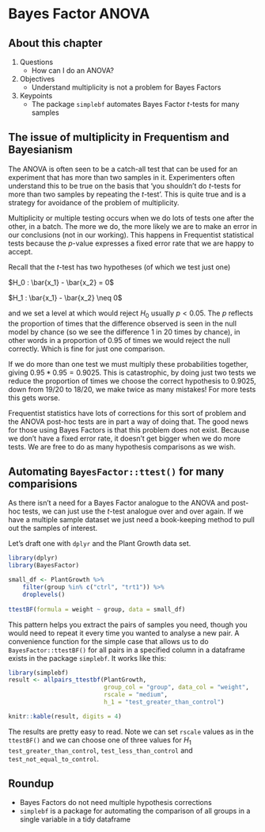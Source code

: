 # Bayes Factor ANOVA

## About this chapter

1. Questions
    * How can I do an ANOVA?
2. Objectives
    * Understand multiplicity is not a problem for Bayes Factors
3. Keypoints
    * The package `simplebf` automates Bayes Factor $t$-tests for many samples

## The issue of multiplicity in Frequentism and Bayesianism

The ANOVA is often seen to be a catch-all test that can be used for an experiment that has more than two samples in it. Experimenters often understand this to be true on the basis that 'you shouldn't do $t$-tests for more than two samples by repeating the $t$-test'. This is quite true and is a strategy for avoidance of the problem of multiplicity. 

Multiplicity or multiple testing occurs when we do lots of tests one after the other, in a batch. The more we do, the more likely we are to make an error in our conclusions (not in our working). This happens in Frequentist statistical tests because the $p$-value expresses a fixed error rate that we are happy to accept.

Recall that the $t$-test has two hypotheses (of which we test just one)

$H_0 : \bar{x_1} - \bar{x_2} = 0$

$H_1 : \bar{x_1} - \bar{x_2} \neq 0$

and we set a level at which would reject $H_0$ usually $p < 0.05$. The $p$ reflects the proportion of times that the difference observed is seen in the null model by chance (so we see the difference 1 in 20 times by chance), in other words in a proportion of 0.95 of times we would reject the null correctly.  Which is fine for just one comparison.

If we do more than one test we must multiply these probabilities together, giving $0.95 * 0.95 = 0.9025$. This is catastrophic, by doing just two tests we reduce the proportion of times we choose the correct hypothesis to 0.9025, down from 19/20 to 18/20, we make twice as many mistakes! For more tests this gets worse.

Frequentist statistics have lots of corrections for this sort of problem and the ANOVA post-hoc tests are in part a way of doing that. The good news for those using Bayes Factors is that this problem does not exist. Because we don't have a fixed error rate, it doesn't get bigger when we do more tests. We are free to do as many hypothesis comparisons as we wish.

## Automating `BayesFactor::ttest()` for many comparisions

As there isn't a need for a Bayes Factor analogue to the ANOVA and post-hoc tests, we can just use the $t$-test analogue over and over again. If we have a multiple sample dataset we just need a book-keeping method to pull out the samples of interest.

Let's draft one with `dplyr` and the Plant Growth data set. 

```r
library(dplyr)
library(BayesFactor)

small_df <- PlantGrowth %>% 
    filter(group %in% c("ctrl", "trt1")) %>% 
    droplevels()
  
ttestBF(formula = weight ~ group, data = small_df)

```

This pattern helps you extract the pairs of samples you need, though you would need to repeat it every time you wanted to analyse a new pair. A convenience function for the simple case that allows us to do `BayesFactor::ttestBF()` for all pairs in a specified column in a dataframe exists in the package `simplebf`. It works like this:

```r
library(simplebf)
result <- allpairs_ttestbf(PlantGrowth, 
                           group_col = "group", data_col = "weight", 
                           rscale = "medium", 
                           h_1 = "test_greater_than_control")

knitr::kable(result, digits = 4)
```

The results are pretty easy to read. Note we can set `rscale` values as in the `ttestBF()` and we can choose one of three values for $H_1$ `test_greater_than_control`, `test_less_than_control` and `test_not_equal_to_control`. 

:::{.callout-note}
## Roundup

  * Bayes Factors do not need multiple hypothesis corrections
  * `simplebf` is a package for automating the comparison of all groups in a single variable in a tidy dataframe

:::
